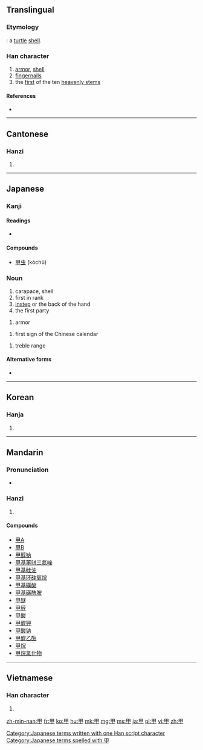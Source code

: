 {{also|申}}
==Translingual==

===Etymology===
{{liushu|p}}: a [[turtle]] [[shell]].

===Han character===
{{Han char|rn=102|rad=田|as=00|sn=5|four=6050<sub>0</sub>|canj=田中 (WL)}}

# [[armor]], [[shell]]
# [[fingernail]]s
# the [[first]] of the ten [[heavenly stem]]s

====References====
* {{Han ref|kx=0758.010|dkj=21725|dj=1167.030|hdz=42525.010|uh=7532|ud=30002|bh=A5D2|bd=42450}}

----

==Cantonese==

===Hanzi===
{{yue-hanzi|jyut=|y=gaap3}}

# {{defn|lang=yue|sort=田00}}

----

==Japanese==

===Kanji===
{{ja-kanji|grade=c|rs=田00}}

====Readings====
* {{ja-readings|on=[[こう]] (kō), [[かん]] (kan)|kun=[[よろい]] (yoroi), [[つめ]] (tsume), [[きのえ]] (kinoe)|nanori=}}

====Compounds====
* [[甲虫]] (kōchū)

===Noun===
{{ja-noun|k|hira=こう|rom=kō}} 

# carapace, shell
# first in rank
# [[instep]] or the back of the hand
# the first party 

{{ja-noun|k|hira=よろい|rom=yoroi}} 

# armor 

{{ja-noun|k|hira=きのえ|rom=kinoe}} 

# first sign of the Chinese calendar

{{ja-noun|k|hira=かん|rom=kan}} 

# treble range

====Alternative forms====
* {{l|ja|鎧}}

[[Category:Japanese terms written with one Han script character]]
[[Category:Japanese terms spelled with 甲]]

----

==Korean==

===Hanja===
{{ko-hanja|hangeul=갑|eumhun=|rv=gap|mr=kap|y=kap}}

# {{defn|lang=ko|sort=田00}}

----

==Mandarin==

===Pronunciation===
* {{audio|Zh-jia.ogg|Audio}}

===Hanzi===
{{cmn-hanzi|pin=[[jiǎ]] ([[jia3]]), [[shèng]] ([[sheng4]]), [[tián]] ([[tian2]]), [[yìng]] ([[ying4]])|wg=chia<sup>3</sup>, sheng<sup>4</sup>, t'ien<sup>2</sup>, ying<sup>4</sup>}}

# {{defn|lang=cmn|sort=田00}}

====Compounds====
* [[甲A]]
* [[甲B]]
* [[甲醇钠]]
* [[甲基苯骈三氮唑]]
* [[甲基硅油]]
* [[甲基环硅氧烷]]
* [[甲基磺酸]]
* [[甲基磺酰胺]]
* [[甲醚]]
* [[甲醛]]
* [[甲酸]]
* [[甲酸钾]]
* [[甲酸钠]]
* [[甲酸乙酯]]
* [[甲烷]]
* [[甲烷氯化物]]

----

==Vietnamese==

===Han character===
{{vi-hantu|[[giáp]], [[giẹp]], [[kép]], [[nháp]], [[ráp]]|rs=田00}}

# {{defn|lang=vi|sort=田00}}

[[zh-min-nan:甲]]
[[fr:甲]]
[[ko:甲]]
[[hu:甲]]
[[mk:甲]]
[[mg:甲]]
[[ms:甲]]
[[ja:甲]]
[[pl:甲]]
[[vi:甲]]
[[zh:甲]]